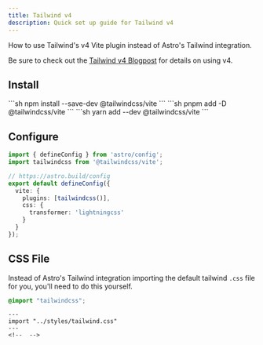 ```yaml
---
title: Tailwind v4
description: Quick set up guide for Tailwind v4
---
```


How to use Tailwind's v4 Vite plugin instead of Astro's Tailwind integration.

Be sure to check out the [Tailwind v4 Blogpost](https://tailwindcss.com/blog/tailwindcss-v4-alpha#using-vite) for details on using v4.

## Install

<Tabs>
    <TabItem label="npm">
        ```sh
        npm install --save-dev @tailwindcss/vite
        ```
    </TabItem>
    <TabItem label="pnpm">
        ```sh
        pnpm add -D @tailwindcss/vite
        ```
    </TabItem>
    <TabItem label="yarn">
        ```sh
        yarn add --dev @tailwindcss/vite
        ```
    </TabItem>
</Tabs>

## Configure

```ts title="astro.config.mjs" {tailwindcss()} {7-10}
import { defineConfig } from 'astro/config';
import tailwindcss from '@tailwindcss/vite';

// https://astro.build/config
export default defineConfig({
  vite: {
    plugins: [tailwindcss()],
    css: {
      transformer: 'lightningcss'
    }
  }
});
```

## CSS File

Instead of Astro's Tailwind integration importing the default tailwind `.css` file for you, you'll need to do this yourself.

```css title="src/styles/tailwind.css"
@import "tailwindcss";
```

```astro title="src/layouts/Layout.astro"
---
import "../styles/tailwind.css"
---
<!--  -->
```
